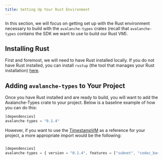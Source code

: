 ```yaml
---
title: Setting Up Your Rust Environment
---
```


In this section, we will focus on getting set up with the Rust environment necessary to build with the `avalanche-types` crates (recall that `avalanche-types` contains the SDK we want to use to build our Rust VM).

Installing Rust[​](#installing-rust "Direct link to heading")
-------------------------------------------------------------

First and foremost, we will need to have Rust installed locally. If you do not have Rust installed, you can install `rustup` (the tool that manages your Rust installation) [here](https://www.rust-lang.org/tools/install).

Adding `avalanche-types` to Your Project[​](#adding-avalanche-types-to-your-project "Direct link to heading")
-------------------------------------------------------------------------------------------------------------

Once you have Rust installed and are ready to build, you will want to add the Avalanche-Types crate to your project. Below is a baseline example of how you can do this:


```js Cargo.toml
[dependencies]
avalanche-types = "0.1.4"

```


However, if you want to use the [TimestampVM](https://github.com/ava-labs/timestampvm-rs) as a reference for your project, a more appropriate import would be the following:


```js Cargo.toml

[dependencies]
avalanche-types = { version = "0.1.4", features = ["subnet", "codec_base64"] } 

```

